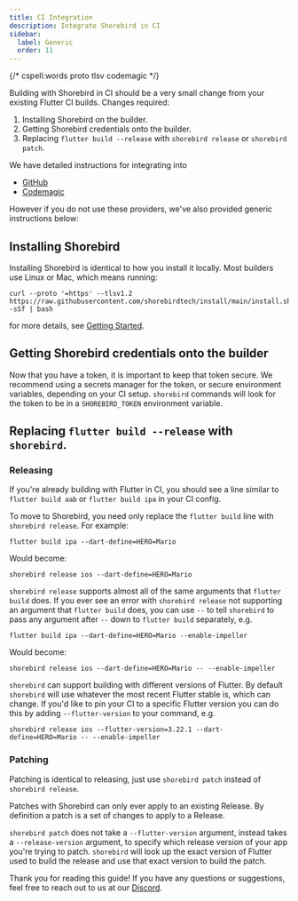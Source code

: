 ```yaml
---
title: CI Integration
description: Integrate Shorebird in CI
sidebar:
  label: Generic
  order: 11
---
```


{/* cspell:words proto tlsv codemagic */}


Building with Shorebird in CI should be a very small change from your existing
Flutter CI builds. Changes required:

1. Installing Shorebird on the builder.
2. Getting Shorebird credentials onto the builder.
3. Replacing `flutter build --release` with `shorebird release` or
   `shorebird patch`.

We have detailed instructions for integrating into

- [GitHub](/code-push/ci/github)
- [Codemagic](/code-push/ci/codemagic)

However if you do not use these providers, we've also provided generic
instructions below:

## Installing Shorebird

Installing Shorebird is identical to how you install it locally. Most builders
use Linux or Mac, which means running:

```
curl --proto '=https' --tlsv1.2 https://raw.githubusercontent.com/shorebirdtech/install/main/install.sh -sSf | bash
```

for more details, see [Getting Started](/).

## Getting Shorebird credentials onto the builder

<Authentication />

Now that you have a token, it is important to keep that token secure. We
recommend using a secrets manager for the token, or secure environment
variables, depending on your CI setup. `shorebird` commands will look for the
token to be in a `SHOREBIRD_TOKEN` environment variable.

## Replacing `flutter build --release` with `shorebird`.

### Releasing

If you're already building with Flutter in CI, you should see a line similar to
`flutter build aab` or `flutter build ipa` in your CI config.

To move to Shorebird, you need only replace the `flutter build` line with
`shorebird release`. For example:

```
flutter build ipa --dart-define=HERO=Mario
```

Would become:

```
shorebird release ios --dart-define=HERO=Mario
```

`shorebird release` supports almost all of the same arguments that
`flutter build` does. If you ever see an error with `shorebird release` not
supporting an argument that `flutter build` does, you can use `--` to tell
`shorebird` to pass any argument after `--` down to `flutter build` separately,
e.g.

```
flutter build ipa --dart-define=HERO=Mario --enable-impeller
```

Would become:

```
shorebird release ios --dart-define=HERO=Mario -- --enable-impeller
```

`shorebird` can support building with different versions of Flutter. By default
`shorebird` will use whatever the most recent Flutter stable is, which can
change. If you'd like to pin your CI to a specific Flutter version you can do
this by adding `--flutter-version` to your command, e.g.

```
shorebird release ios --flutter-version=3.22.1 --dart-define=HERO=Mario -- --enable-impeller
```

### Patching

Patching is identical to releasing, just use `shorebird patch` instead of
`shorebird release`.

Patches with Shorebird can only ever apply to an existing Release. By definition
a patch is a set of changes to apply to a Release.

`shorebird patch` does not take a `--flutter-version` argument, instead takes a
`--release-version` argument, to specify which release version of your app
you're trying to patch. `shorebird` will look up the exact version of Flutter
used to build the release and use that exact version to build the patch.

Thank you for reading this guide! If you have any questions or suggestions, feel
free to reach out to us at our [Discord](https://discord.gg/shorebird).
